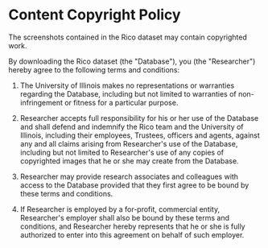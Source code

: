 # Content Copyright Policy

The screenshots contained in the Rico dataset may contain copyrighted work.

By downloading the Rico dataset (the "Database"), you (the "Researcher") hereby agree to the following terms and conditions:

1. The University of Illinois makes no representations or warranties regarding the Database, including but not limited to warranties of non-infringement or fitness for a particular purpose.

2. Researcher accepts full responsibility for his or her use of the Database and shall defend and indemnify the Rico team and the University of Illinois, including their employees, Trustees, officers and agents, against any and all claims arising from Researcher's use of the Database, including but not limited to Researcher's use of any copies of copyrighted images that he or she may create from the Database.

3. Researcher may provide research associates and colleagues with access to the Database provided that they first agree to be bound by these terms and conditions.

4. If Researcher is employed by a for-profit, commercial entity, Researcher's employer shall also be bound by these terms and conditions, and Researcher hereby represents that he or she is fully authorized to enter into this agreement on behalf of such employer.
